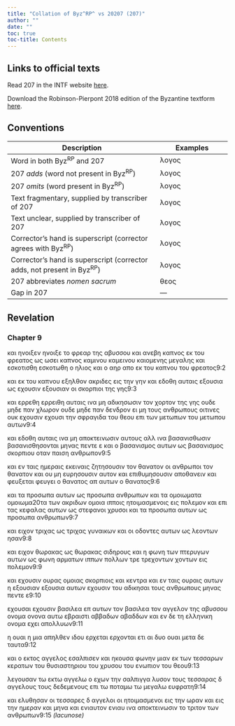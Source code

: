 ```yaml
---
title: "Collation of Byz^RP^ vs 20207 (207)"
author: ""
date: ""
toc: true
toc-title: Contents
---
```


::: {.callout-note appearance="minimal" icon="false" collapse="true"}
# Links to official texts

Read 207 in the INTF website [here](https://ntvmr.uni-muenster.de/manuscript-workspace?docID=20207).

Download the Robinson-Pierpont 2018 edition of the Byzantine textform [here](https://web.archive.org/web/20210413060536/https://byzantinetext.com/wp-content/uploads/2021/03/robinson-pierpont-2018-gnt-edition.pdf).


:::


::: {.callout-note appearance="minimal" icon="false" collapse="true"}
# Conventions

| Description                                                              	| Examples                           	|
|--------------------------------------------------------------------------	|------------------------------------	|
| Word in both Byz^RP^ and 207                                   	| λογος                              	|
| 207 *adds* (word not present in Byz^RP^)                       	| [λογος]{.greek-added}            	|
| 207 *omits* (word present in Byz^RP^)                          	| [λογος]{.greek-omitted}          	|
| Text fragmentary, supplied by transcriber of 207               	| [λογος]{.greek-supplied}         	|
| Text unclear, supplied by transcriber of 207                   	| [λογος]{.unclear}                	|
| Corrector's hand is superscript (corrector agrees with Byz^RP^)          	| [λογος]{.corr}                   	|
| Corrector's hand is superscript (corrector adds, not present in Byz^RP^) 	| [[λογος]{.corr}]{.greek-added} 	|
| 207 abbreviates *nomen sacrum*                                 	| [θεος]{.greek-abbr}            	|
| Gap in 207                                                     	| [―]{.gap}                        	|
:::

## Revelation

### Chapter 9

[κ]{.unclear}αι [ηνοιξεν]{.greek-omitted} [[ηνοιξε]{.unclear}]{.greek-added} [το]{.unclear} [φρεαρ]{.unclear} [της]{.unclear} [αβυσ]{.unclear}[σου]{.unclear} [και]{.unclear} [ανεβη]{.unclear} [καπνος]{.greek-omitted} [εκ]{.unclear} [του]{.unclear} [φρεατος]{.unclear} [ως]{.greek-omitted} [ωσε[ι]{.unclear}]{.greek-added} [καπνος]{.unclear} [καμινου]{.greek-omitted} [καμ[εινου]{.unclear}]{.greek-added} [καιομενης]{.greek-omitted} [[μεγα]{.unclear}[λης]{.unclear}]{.greek-added} [και]{.unclear} [εσκοτισθη]{.greek-omitted} [[εσκο]{.unclear}[τωθη]{.unclear}]{.greek-added} [ο]{.unclear} [ηλι]{.unclear}ος [και]{.unclear} [ο]{.unclear} [αηρ]{.unclear} [[απ]{.unclear}ο]{.greek-added} [εκ]{.greek-omitted} [του]{.greek-omitted} [καπνου]{.greek-omitted} [τ]{.unclear}ου φρ[εατ]{.unclear}ος[9:2]{.aside}

κ[αι]{.unclear} [εκ]{.unclear} του καπνου ε[ξ]{.unclear}ηλθον ακριδες [εις]{.unclear} την γην [και]{.unclear} εδοθη [αυτ]{.unclear}αις ε[ξ]{.unclear}ουσια ως εχουσι[ν]{.unclear} [εξ]{.unclear}ουσι[αν]{.unclear} οι σκορπιοι της γης[9:3]{.aside}

και [ερρεθη]{.greek-omitted} [[ερ]{.unclear}[ρειθ]{.unclear}η]{.greek-added} αυτ[αις]{.unclear} [ινα]{.greek-supplied} [μη]{.unclear} [α]{.unclear}δικ[ησωσιν]{.unclear} [το]{.unclear}ν χορτ[ον]{.unclear} [της]{.unclear} [γης]{.unclear} [ουδε]{.greek-omitted} [μηδε]{.greek-added} παν [χλ]{.unclear}ωρον [ουδε]{.greek-omitted} [μηδ[ε]{.unclear}]{.greek-added} παν δενδρον ει μη τους ανθρωπους οιτινες ουκ [εχουσιν]{.greek-omitted} [εχουσι]{.greek-added} την σφραγιδα τ[ου]{.unclear} [θεου]{.greek-abbr} επι [των]{.greek-omitted} [μετωπων]{.greek-omitted} [του]{.greek-added} [[μετ]{.unclear}ωπου]{.greek-added} αυτων[9:4]{.aside}

και εδοθη [αυταις]{.unclear} ινα μη [αποκτει]{.unclear}νωσιν [αυτους]{.unclear} αλλ ι[να]{.unclear} [βασανισθωσιν]{.greek-omitted} [[βασ]{.unclear}ανισθησονται]{.greek-added} μηνας [πεντε]{.greek-omitted} [[ε]{.greek-abbr}]{.greek-added} και ο βα[σανισμος]{.unclear} [αυτων]{.unclear} [ως]{.unclear} [βασανι]{.unclear}σμος σκορπιου οταν παιση [ανθρωπον]{.greek-abbr}[9:5]{.aside}

[και]{.unclear} ε[ν]{.unclear} [ταις]{.unclear} ημεραις [εκε]{.unclear}ιναις ζητησουσιν [τον]{.greek-added} [θανατον]{.greek-added} οι [ανθρωποι]{.greek-abbr} [τον]{.greek-omitted} [θανατον]{.greek-omitted} και ου μ[η]{.unclear} [ε]{.unclear}υρησουσιν [αυ]{.unclear}τον και [επιθυμησο]{.unclear}υ[σιν]{.unclear} [αποθα]{.unclear}[νειν]{.unclear} και [φευξεται]{.greek-omitted} [[φευγ]{.unclear}ει]{.greek-added} [ο]{.greek-added} [[θα]{.unclear}νατος]{.greek-added} απ αυτων [ο]{.greek-omitted} [θανατος]{.greek-omitted}[9:6]{.aside}

και τα [προσωπα]{.greek-added} [αυτων]{.greek-added} [ως]{.greek-added} [προσωπα]{.greek-added} [[ανθρωπων]{.greek-abbr}]{.greek-added} [και]{.greek-added} [τα]{.greek-added} [ομοιωματα]{.greek-omitted} [ομοιω[μα]{.unclear}20[τα]{.unclear}]{.greek-added} [των]{.unclear} ακριδων ομοια ιπποις ητοιμασ[μενοις]{.unclear} εις πολεμον [κ]{.unclear}αι επι τας κεφα[λας]{.unclear} αυτων ως [στε]{.unclear}[φ]{.unclear}ανοι [χρυσ]{.unclear}οι [και]{.greek-omitted} [τα]{.greek-omitted} [προσωπα]{.greek-omitted} [αυτων]{.greek-omitted} [ως]{.greek-omitted} [προσωπα]{.greek-omitted} [ανθρωπων]{.greek-omitted}[9:7]{.aside}

και ειχον τριχας ως τριχας γυναικων και οι οδοντες αυτων ως λεοντων ησαν[9:8]{.aside}

και ειχον [θωρακας]{.greek-omitted} [ως]{.greek-omitted} θωρακας σιδηρους και [η]{.unclear} φωνη των πτερυγων αυτω[ν]{.unclear} ως φωνη αρματων ιππων [π]{.unclear}ολλων [τ[ρε]{.unclear}]{.greek-added} [τρεχοντων]{.greek-omitted} [χον[τ]{.unclear}ων]{.greek-added} εις πολεμ[ον]{.unclear}[9:9]{.aside}

και εχ[ου]{.unclear}[σ]{.unclear}ιν ουρας ομοι[α]{.unclear}ς σκορ[πι]{.unclear}οις και κεντρ[α]{.unclear} [και]{.greek-omitted} εν ταις ουραις αυτων [η]{.greek-added} [εξουσιαν]{.greek-omitted} [εξουσια]{.greek-added} [αυτων]{.greek-added} [εχουσιν]{.greek-omitted} [του]{.greek-omitted} αδικησαι τους [ανθρωπους]{.greek-abbr} μηνας [πεντε]{.greek-omitted} [[ε]{.greek-abbr}]{.greek-added}[9:10]{.aside}

[εχουσαι]{.greek-omitted} [εχουσιν]{.greek-added} [βασιλεα]{.greek-omitted} επ αυτων [τον]{.greek-added} [βασιλεα]{.greek-added} [τον]{.greek-added} αγγελον της αβυσσου [ονομα]{.greek-omitted} [ονονα]{.greek-added} αυτω εβραιστι [αββαδων]{.greek-omitted} [αβαδδων]{.greek-added} [και]{.greek-added} εν [δε]{.greek-omitted} τη ελληνικη ονομα εχει απολλυων[9:11]{.aside}

η ουαι η μια απηλθεν ιδου [ερχεται]{.greek-omitted} [ερχονται]{.greek-added} ετι [αι]{.greek-added} δυο ουαι μετα [δε]{.greek-added} ταυτα[9:12]{.aside}

και ο εκτος αγγελος εσαλπισεν και ηκουσα φωνην μιαν εκ των [τεσσαρων]{.greek-omitted} κερατων του θυσιαστηριου του χρυσου του ενωπιον του [θεου]{.greek-abbr}[9:13]{.aside}

λεγουσαν τω [εκτω]{.greek-omitted} αγγε[λω]{.unclear} ο εχων την [σαλπ]{.unclear}ιγγα λυσον του[ς]{.unclear} [τεσσαρας]{.greek-omitted} [[δ]{.greek-abbr}]{.greek-added} αγγελους τους δεδεμενους επι τω ποταμω τω μεγαλω ευφρατη[9:14]{.aside}

και ελυθησαν οι [τεσσαρες]{.greek-omitted} [[δ]{.greek-abbr}]{.greek-added} αγγελοι οι ητοιμασμενοι εις την ωραν και [εις]{.greek-omitted} [την]{.greek-omitted} ημεραν και μηνα και [ενιαυτον]{.greek-omitted} [ενιαυ]{.greek-added} [ινα]{.greek-omitted} [αποκτεινωσιν]{.greek-omitted} [το]{.greek-omitted} [τριτον]{.greek-omitted} [των]{.greek-omitted} [ανθρωπων]{.greek-omitted}[[9:15 *(lacunose)*]{.lacunose}]{.aside}

